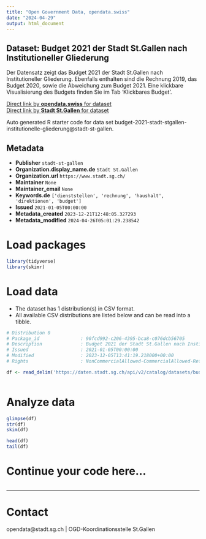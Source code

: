 ```yaml
---
title: "Open Government Data, opendata.swiss"
date: "2024-04-29"
output: html_document
---
```


## Dataset: Budget 2021 der Stadt St.Gallen nach Institutioneller Gliederung

Der Datensatz zeigt das Budget 2021 der Stadt St.Gallen nach Institutioneller Gliederung. Ebenfalls enthalten sind die Rechnung 2019, das Budget 2020, sowie die Abweichung zum Budget 2021. Eine klickbare Visualisierung des Budgets finden Sie im Tab 'Klickbares Budget'.

[Direct link by **opendata.swiss** for dataset](https://opendata.swiss/de/dataset/budget-2021-der-stadt-st-gallen-nach-institutioneller-gliederung)<br>
[Direct link by **Stadt St.Gallen** for dataset](https://daten.stadt.sg.ch/explore/dataset/budget-2021-stadt-stgallen-institutionelle-gliederung/)

Auto generated R starter code for data set budget-2021-stadt-stgallen-institutionelle-gliederung@stadt-st-gallen.

## Metadata

- **Publisher** `stadt-st-gallen`
- **Organization.display_name.de** `Stadt St.Gallen`
- **Organization.url** `https://www.stadt.sg.ch/`
- **Maintainer** `None`
- **Maintainer_email** `None`
- **Keywords.de** `['dienststellen', 'rechnung', 'haushalt', 'direktionen', 'budget']`
- **Issued** `2021-01-05T00:00:00`
- **Metadata_created** `2023-12-21T12:48:05.327293`
- **Metadata_modified** `2024-04-26T05:01:29.238542`


# Load packages

```r

library(tidyverse)
library(skimr)

```

# Load data

-   The dataset has 1 distribution(s) in CSV format.
-   All available CSV distributions are listed below and can be read into a tibble.

```r

# Distribution 0
# Package_id               : 90fcd992-c206-4395-bca8-c076dcb56705
# Description              : Budget 2021 der Stadt St.Gallen nach Institutioneller Gliederung (csv)
# Issued                   : 2021-01-05T00:00:00
# Modified                 : 2023-12-05T13:41:19.218000+00:00
# Rights                   : NonCommercialAllowed-CommercialAllowed-ReferenceRequired

df <- read_delim('https://daten.stadt.sg.ch/api/v2/catalog/datasets/budget-2021-stadt-stgallen-institutionelle-gliederung/exports/csv')



```

# Analyze data

```r

glimpse(df)
str(df)
skim(df)

head(df)
tail(df)

```

# Continue your code here...

```r

```

------------------------------------------------------------------------

# Contact

opendata@stadt.sg.ch | OGD-Koordinationsstelle St.Gallen
